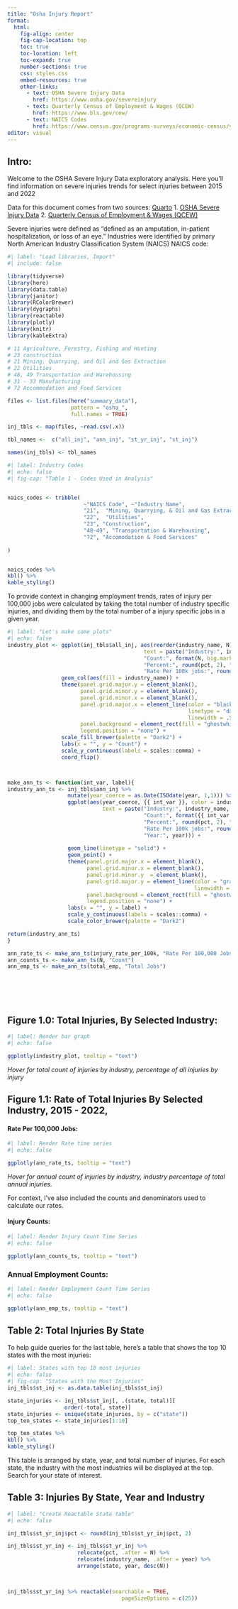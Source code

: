 ```yaml
---
title: "Osha Injury Report"
format:
  html:
    fig-align: center
    fig-cap-location: top
    toc: true
    toc-location: left
    toc-expand: true
    number-sections: true
    css: styles.css
    embed-resources: true
    other-links: 
      - text: OSHA Severe Injury Data
        href: https://www.osha.gov/severeinjury
      - text: Quarterly Census of Employment & Wages (QCEW)
        href: https://www.bls.gov/cew/
      - text: NAICS Codes
        href: https://www.census.gov/programs-surveys/economic-census/year/2022/guidance/understanding-naics.html
editor: visual
---
```


## Intro:

Welcome to the OSHA Severe Injury Data exploratory analysis. Here you'll find information on severe injuries trends for select injuries between 2015 and 2022

Data for this document comes from two sources: [Quarto](https://quarto.org) 1. [OSHA Severe Injury Data](https://www.osha.gov/severeinjury) 2. [Quarterly Census of Employment & Wages (QCEW)](https://www.bls.gov/cew/)

Severe injuries were defined as "defined as an amputation, in-patient hospitalization, or loss of an eye." Industries were identified by primary North American Industry Classification System (NAICS) NAICS code:

```r
#| label: "Load libraries, Import"
#| include: false 

library(tidyverse)
library(here)
library(data.table)
library(janitor)
library(RColorBrewer)
library(dygraphs)
library(reactable)
library(plotly)
library(knitr)
library(kableExtra)

# 11 Agriculture, Forestry, Fishing and Hunting
# 23 construction
# 21 Mining, Quarrying, and Oil and Gas Extraction
# 22 Utilities
# 48, 49 Transportation and Warehousing
# 31 - 33 Manufacturing
# 72 Accommodation and Food Services

files <- list.files(here("summary_data"), 
                    pattern = "osha_",
                    full.names = TRUE)

inj_tbls <- map(files, ~read.csv(.x))

tbl_names <-  c("all_inj", "ann_inj", "st_yr_inj", "st_inj")

names(inj_tbls) <- tbl_names
```

```r
#| label: Industry Codes
#| echo: false
#| fig-cap: "Table 1 - Codes Used in Analysis"


naics_codes <- tribble(
                        ~"NAICS Code", ~"Industry Name",
                        "21",  "Mining, Quarrying, & Oil and Gas Extraction",
                        "22",  "Utilities",
                        "23", "Construction",
                        "48-49", "Transportation & Warehousing",
                        "72", "Accomodation & Food Services"
  
)


naics_codes %>%
kbl() %>% 
kable_styling()
```

To provide context in changing employment trends, rates of injury per 100,000 jobs were calculated by taking the total number of industry specific injuries, and dividing them by the total number of a injury specific jobs in a given year.

```r
#| label: "Let's make some plots"
#| echo: false 
industry_plot <- ggplot(inj_tbls$all_inj, aes(reorder(industry_name, N), N,
                                           text = paste("Industry:", industry_name, "<br>",
                                           "Count:", format(N, big.mark = ","), "<br>",
                                           "Percent:", round(pct, 2), "<br>",
                                           "Rate Per 100k jobs:", round(injury_rate_per_100k, 2)))) +
                 geom_col(aes(fill = industry_name)) +
                 theme(panel.grid.major.y = element_blank(),
                       panel.grid.minor.y = element_blank(),
                       panel.grid.minor.x = element_blank(),
                       panel.grid.major.x = element_line(color = "black",
                                                         linetype = "dashed",
                                                         linewidth = .5),
                       panel.background = element_rect(fill = "ghostwhite"),
                       legend.position = "none") +
                 scale_fill_brewer(palette = "Dark2") +
                 labs(x = "", y = "Count") +
                 scale_y_continuous(labels = scales::comma) +
                 coord_flip()



make_ann_ts <- function(int_var, label){
industry_ann_ts <- inj_tbls$ann_inj %>% 
                   mutate(year_coerce = as.Date(ISOdate(year, 1,1))) %>% 
                   ggplot(aes(year_coerce, {{ int_var }}, color = industry_name, group = industry_name,
                              text = paste("Industry:", industry_name, "<br>",
                                           "Count:", format({{ int_var }}, big.mark = ","), "<br>",
                                           "Percent:", round(pct, 2), "<br>",
                                           "Rate Per 100k jobs:", round(injury_rate_per_100k, 2), "<br>",
                                           "Year:", year))) +
                           
                   geom_line(linetype = "solid") +
                   geom_point() +
                   theme(panel.grid.major.x = element_blank(),
                         panel.grid.minor.x = element_blank(),
                         panel.grid.minor.y  = element_blank(),
                         panel.grid.major.y = element_line(color = "gray",                                                                            linetype ="dashed",
                                                           linewidth = .25),
                         panel.background = element_rect(fill = "ghostwhite"),
                         legend.position = "none") +
                   labs(x = "", y = label) +
                   scale_y_continuous(labels = scales::comma) +
                   scale_color_brewer(palette = "Dark2")

return(industry_ann_ts)
}

ann_rate_ts <- make_ann_ts(injury_rate_per_100k, "Rate Per 100,000 Jobs")
ann_counts_ts <- make_ann_ts(N, "Count")
ann_emp_ts <- make_ann_ts(total_emp, "Total Jobs")




                      
```

## Figure 1.0: Total Injuries, By Selected Industry:

```r
#| label: Render bar graph
#| echo: false

ggplotly(industry_plot, tooltip = "text")

```

*Hover for total count of injuries by industry, percentage of all injuries by injury*

## Figure 1.1: Rate of Total Injuries By Selected Industry, 2015 - 2022,

#### Rate Per 100,000 Jobs:

```r
#| label: Render Rate time series
#| echo: false

ggplotly(ann_rate_ts, tooltip = "text")

```

*Hover for annual count of injuries by industry, industry percentage of total annual injuries.*

For context, I've also included the counts and denominators used to calculate our rates.

#### Injury Counts:

```r
#| label: Render Injury Count Time Series
#| echo: false

ggplotly(ann_counts_ts, tooltip = "text")
```

### Annual Employment Counts:

```r
#| label: Render Employment Count Time Series
#| echo: false

ggplotly(ann_emp_ts, tooltip = "text")
```

## Table 2: Total Injuries By State

To help guide queries for the last table, here's a table that shows the top 10 states with the most injuries:

```r
#| label: States with top 10 most injuries
#| echo: false
#| fig-cap: "States with the Most Injuries"
inj_tbls$st_inj <- as.data.table(inj_tbls$st_inj)

state_injuries <- inj_tbls$st_inj[, .(state, total)][
                  order(-total, state)]
state_injuries <- unique(state_injuries, by = c("state"))
top_ten_states <- state_injuries[1:10]

top_ten_states %>%
kbl() %>% 
kable_styling()


```

This table is arranged by state, year, and total number of injuries. For each state, the industry with the most industries will be displayed at the top. Search for your state of interest.

## Table 3: Injuries By State, Year and Industry

```r
#| label: "Create Reactable State table"
#| echo: false

inj_tbls$st_yr_inj$pct <- round(inj_tbls$st_yr_inj$pct, 2)

inj_tbls$st_yr_inj <- inj_tbls$st_yr_inj %>% 
                      relocate(pct, .after = N) %>% 
                      relocate(industry_name, .after = year) %>% 
                      arrange(state, year, desc(N))
  


inj_tbls$st_yr_inj %>% reactable(searchable = TRUE,
                                    pageSizeOptions = c(25))
```
